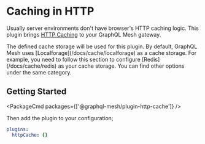 
# Caching in HTTP

Usually server environments don't have browser's HTTP caching logic.
This plugin brings [HTTP Caching](https://developer.mozilla.org/en-US/docs/Web/HTTP/Caching) to your GraphQL Mesh gateway.

<Callout>
  The defined cache storage will be used for this plugin. By default, GraphQL Mesh uses [Localforage](/docs/cache/localforage) as a cache storage.
  For example, you need to follow this section to configure [Redis](/docs/cache/redis) as your cache storage.
  You can find other options under the same category.
</Callout>

## Getting Started

<PackageCmd packages={['@graphql-mesh/plugin-http-cache']} />

Then add the plugin to your configuration;

```yaml
plugins:
  httpCache: {}
```

